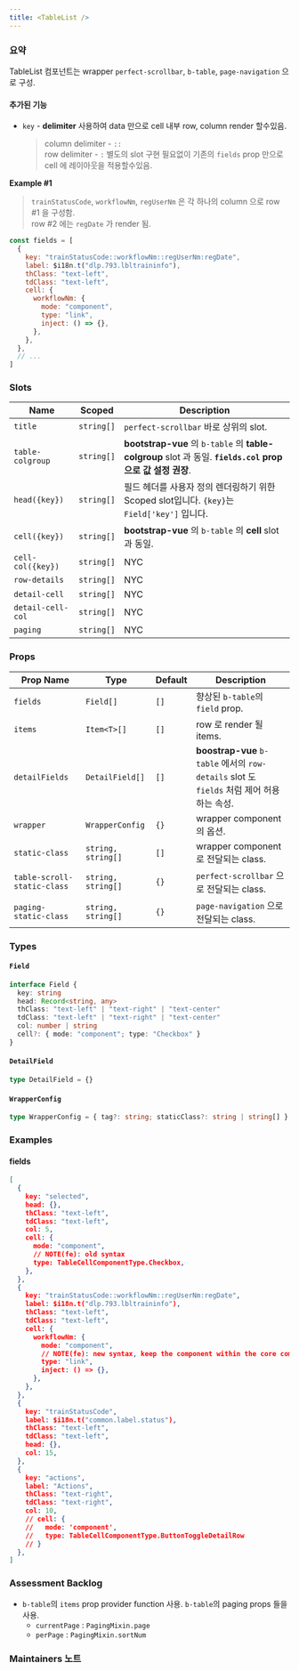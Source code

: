 ```yaml
---
title: <TableList />
---
```



### 요약

TableList 컴포넌트는 wrapper `perfect-scrollbar`, `b-table`, `page-navigation` 으로 구성.

#### 추가된 기능

- `key` - **delimiter** 사용하여 data 만으로 cell 내부 row, column render 할수있음.
  > column delimiter - `::` <br/>
  > row delimiter - `:`
  > 별도의 slot 구현 필요없이 기존의 `fields` prop 만으로 cell 에 레이아웃을 적용할수있음.

**Example #1**

> `trainStatusCode`, `workflowNm`, `regUserNm` 은 각 하나의 column 으로 row #1 을 구성함. <br/>
> row #2 에는 `regDate` 가 render 됨.

```js title=./constants/list-fields.js
const fields = [
  {
    key: "trainStatusCode::workflowNm::regUserNm:regDate",
    label: $i18n.t("dlp.793.lbltraininfo"),
    thClass: "text-left",
    tdClass: "text-left",
    cell: {
      workflowNm: {
        mode: "component",
        type: "link",
        inject: () => {},
      },
    },
  },
  // ...
]
```

### Slots

<APITable>

| Name              | Scoped     | Description                                                                                                 |
| ----------------- | ---------- | ----------------------------------------------------------------------------------------------------------- |
| `title`           | `string[]` | `perfect-scrollbar` 바로 상위의 slot.                                                                       |
| `table-colgroup`  | `string[]` | **bootstrap-vue** 의 `b-table` 의 **table-colgroup** slot 과 동일. **`fields.col` prop 으로 값 설정 권장**. |
| `head({key})`     | `string[]` | 필드 헤더를 사용자 정의 렌더링하기 위한 Scoped slot입니다. `{key}`는 `Field['key']` 입니다.                 |
| `cell({key})`     | `string[]` | **bootstrap-vue** 의 `b-table` 의 **cell** slot 과 동일.                                                    |
| `cell-col({key})` | `string[]` | NYC                                                                                                         |
| `row-details`     | `string[]` | NYC                                                                                                         |
| `detail-cell`     | `string[]` | NYC                                                                                                         |
| `detail-cell-col` | `string[]` | NYC                                                                                                         |
| `paging`          | `string[]` | NYC                                                                                                         |

</APITable>

### Props

<APITable>

| Prop Name                   | Type               | Default | Description                                                                               |
| --------------------------- | ------------------ | ------- | ----------------------------------------------------------------------------------------- |
| `fields`                    | `Field[]`          | `[]`    | 향상된 `b-table`의 `field` prop.                                                          |
| `items`                     | `Item<T>[]`        | `[]`    | row 로 render 될 items.                                                                   |
| `detailFields`              | `DetailField[]`    | `[]`    | **boostrap-vue** `b-table` 에서의 `row-details` slot 도 `fields` 처럼 제어 허용하는 속성. |
| `wrapper`                   | `WrapperConfig`    | `{}`    | wrapper component 의 옵션.                                                                |
| `static-class`              | `string, string[]` | `[]`    | wrapper component 로 전달되는 class.                                                      |
| `table-scroll-static-class` | `string, string[]` | `{}`    | `perfect-scrollbar` 으로 전달되는 class.                                                  |
| `paging-static-class`       | `string, string[]` | `{}`    | `page-navigation` 으로 전달되는 class.                                                    |

</APITable>

### Types

#### `Field`

```ts
interface Field {
  key: string
  head: Record<string, any>
  thClass: "text-left" | "text-right" | "text-center"
  tdClass: "text-left" | "text-right" | "text-center"
  col: number | string
  cell?: { mode: "component"; type: "Checkbox" }
}
```

#### `DetailField`

```ts
type DetailField = {}
```

#### `WrapperConfig`

```ts
type WrapperConfig = { tag?: string; staticClass?: string | string[] }
```

### Examples

#### fields

```json
[
  {
    key: "selected",
    head: {},
    thClass: "text-left",
    tdClass: "text-left",
    col: 5,
    cell: {
      mode: "component",
      // NOTE(fe): old syntax
      type: TableCellComponentType.Checkbox,
    },
  },
  {
    key: "trainStatusCode::workflowNm::regUserNm:regDate",
    label: $i18n.t("dlp.793.lbltraininfo"),
    thClass: "text-left",
    tdClass: "text-left",
    cell: {
      workflowNm: {
        mode: "component",
        // NOTE(fe): new syntax, keep the component within the core component. Refer by string key(constants preferred)
        type: "link",
        inject: () => {},
      },
    },
  },
  {
    key: "trainStatusCode",
    label: $i18n.t("common.label.status"),
    thClass: "text-left",
    tdClass: "text-left",
    head: {},
    col: 15,
  },
  {
    key: "actions",
    label: "Actions",
    thClass: "text-right",
    tdClass: "text-right",
    col: 10,
    // cell: {
    //   mode: 'component',
    //   type: TableCellComponentType.ButtonToggleDetailRow
    // }
  },
]
```

### Assessment Backlog

- `b-table`의 `items` prop provider function 사용. `b-table`의 paging props 들을 사용.
  - `currentPage` : `PagingMixin.page`
  - `perPage` : `PagingMixin.sortNum`

### Maintainers 노트

